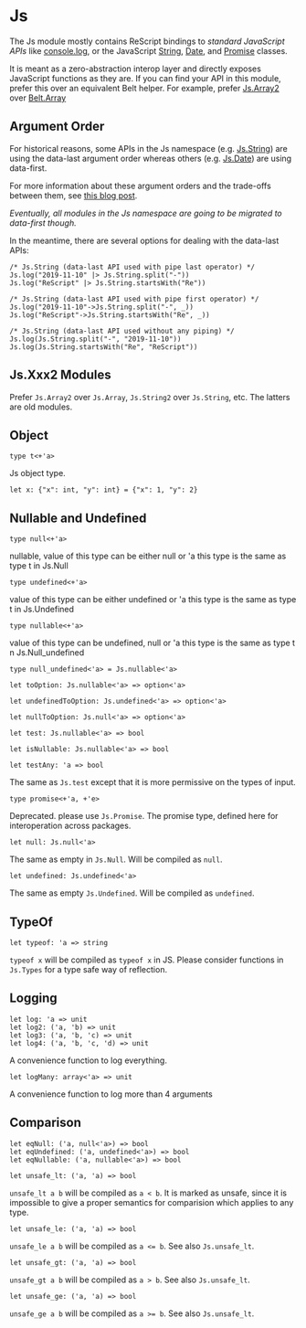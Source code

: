 # Js

The Js module mostly contains ReScript bindings to _standard JavaScript APIs_
like [console.log](https://developer.mozilla.org/en-US/docs/Web/API/Console/log),
or the JavaScript
[String](https://developer.mozilla.org/en-US/docs/Web/JavaScript/Reference/Global_Objects/String),
[Date](https://developer.mozilla.org/en-US/docs/Web/JavaScript/Reference/Global_Objects/Date), and
[Promise](https://developer.mozilla.org/en-US/docs/Web/JavaScript/Reference/Global_Objects/Promise)
classes.

It is meant as a zero-abstraction interop layer and directly exposes JavaScript functions as they are. If you can find your API in this module, prefer this over an equivalent Belt helper. For example, prefer [Js.Array2](js/array-2) over [Belt.Array](belt/array)

## Argument Order

For historical reasons, some APIs in the Js namespace (e.g. [Js.String](js/string)) are
using the data-last argument order whereas others (e.g. [Js.Date](js/date)) are using data-first.

For more information about these argument orders and the trade-offs between them, see
[this blog post](https://www.javierchavarri.com/data-first-and-data-last-a-comparison/).

_Eventually, all modules in the Js namespace are going to be migrated to data-first though._

In the meantime, there are several options for dealing with the data-last APIs:

```res example
/* Js.String (data-last API used with pipe last operator) */
Js.log("2019-11-10" |> Js.String.split("-"))
Js.log("ReScript" |> Js.String.startsWith("Re"))

/* Js.String (data-last API used with pipe first operator) */
Js.log("2019-11-10"->Js.String.split("-", _))
Js.log("ReScript"->Js.String.startsWith("Re", _))

/* Js.String (data-last API used without any piping) */
Js.log(Js.String.split("-", "2019-11-10"))
Js.log(Js.String.startsWith("Re", "ReScript"))
```
## Js.Xxx2 Modules

Prefer `Js.Array2` over `Js.Array`, `Js.String2` over `Js.String`, etc. The latters are old modules.

## Object

```res sig
type t<+'a>
```

Js object type.

```res example
let x: {"x": int, "y": int} = {"x": 1, "y": 2}
```

## Nullable and Undefined

```res prelude
type null<+'a>
```

nullable, value of this type can be either null or 'a this type is the same as type t in Js.Null

```res prelude
type undefined<+'a>
```

value of this type can be either undefined or 'a this type is the same as type t in Js.Undefined

```res prelude
type nullable<+'a>
```

value of this type can be undefined, null or 'a this type is the same as type t n Js.Null_undefined

```res prelude
type null_undefined<'a> = Js.nullable<'a>
```

```res sig
let toOption: Js.nullable<'a> => option<'a>
```

```res sig
let undefinedToOption: Js.undefined<'a> => option<'a>
```

```res sig
let nullToOption: Js.null<'a> => option<'a>
```

```res sig
let test: Js.nullable<'a> => bool
```

```res sig
let isNullable: Js.nullable<'a> => bool
```

```res sig
let testAny: 'a => bool
```

The same as `Js.test` except that it is more permissive on the types of input.

```res sig
type promise<+'a, +'e>
```

Deprecated. please use `Js.Promise`.
The promise type, defined here for interoperation across packages.

```res sig
let null: Js.null<'a>
```

The same as empty in `Js.Null`. Will be compiled as `null`.

```res sig
let undefined: Js.undefined<'a>
```

The same as empty `Js.Undefined`. Will be compiled as `undefined`.

## TypeOf

```res sig
let typeof: 'a => string
```

`typeof x` will be compiled as `typeof x` in JS. Please consider functions in `Js.Types` for a type safe way of reflection.

## Logging

```res sig
let log: 'a => unit
let log2: ('a, 'b) => unit
let log3: ('a, 'b, 'c) => unit
let log4: ('a, 'b, 'c, 'd) => unit
```

A convenience function to log everything.

```res sig
let logMany: array<'a> => unit
```

A convenience function to log more than 4 arguments

## Comparison

```res sig
let eqNull: ('a, null<'a>) => bool
let eqUndefined: ('a, undefined<'a>) => bool
let eqNullable: ('a, nullable<'a>) => bool
```

```res sig
let unsafe_lt: ('a, 'a) => bool
```

`unsafe_lt a b` will be compiled as `a < b`. It is marked as unsafe, since it is impossible to give a proper semantics for comparision which applies to any type.

```res sig
let unsafe_le: ('a, 'a) => bool
```

`unsafe_le a b` will be compiled as `a <= b`. See also `Js.unsafe_lt`.

```res sig
let unsafe_gt: ('a, 'a) => bool
```

`unsafe_gt a b` will be compiled as `a > b`. See also `Js.unsafe_lt`.

```res sig
let unsafe_ge: ('a, 'a) => bool
```

`unsafe_ge a b` will be compiled as `a >= b`. See also `Js.unsafe_lt`.
